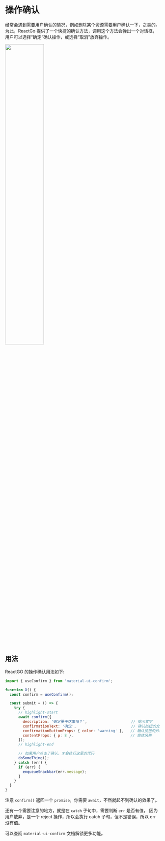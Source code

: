 # 操作确认

经常会遇到需要用户确认的情况，例如删除某个资源需要用户确认一下，之类的。
为此，ReactGo 提供了一个快捷的确认方法，调用这个方法会弹出一个对话框，
用户可以选择“确定”确认操作，或选择“取消”放弃操作。

<img src='/img/操作确认.png' width='50%' />

## 用法

ReactGO 的操作确认用法如下:

```jsx
import { useConfirm } from 'material-ui-confirm';

function X() {
  const confirm = useConfirm();

  const submit = () => {
    try {
      // highlight-start
      await confirm({
        description: '确定要干这事吗？',                    // 提示文字
        confirmationText: '确定',                         // 确认按钮的文字
        confirmationButtonProps: { color: 'warning' },   // 确认按钮的外观
        contentProps: { p: 8 },                          // 窗体风格
      });
      // highlight-end

      // 如果用户点击了确认，才会执行这里的代码
      doSomeThing();
    } catch (err) {
      if (err) {
        enqueueSnackbar(err.message);
      }
    }
  }
}
```

注意 `confirm()` 返回一个 `promise`，你需要 `await`，不然就起不到确认的效果了。

还有一个需要注意的地方，就是在 `catch` 子句中，需要判断 `err` 是否有值，
因为用户放弃，是一个 reject 操作，所以会执行 catch 子句，但不是错误，所以 err 没有值。

可以查阅 `material-ui-confirm` 文档解锁更多功能。
